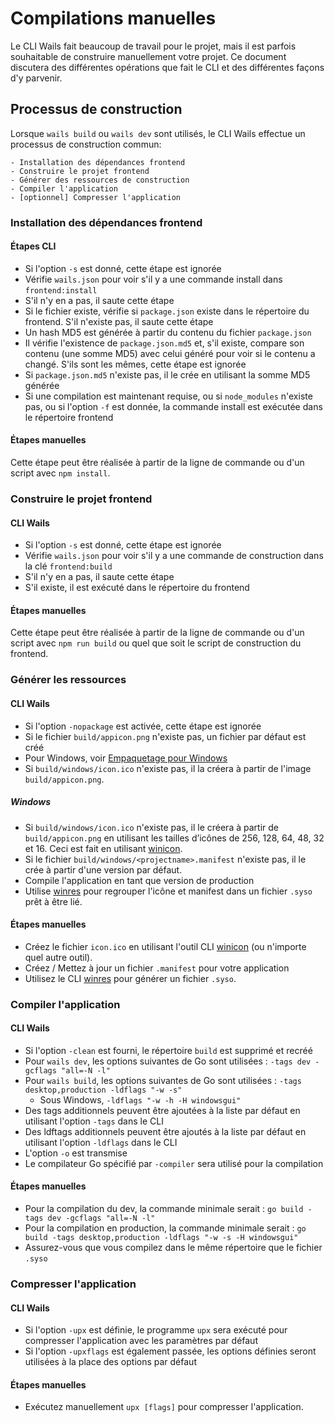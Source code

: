 # Compilations manuelles

Le CLI Wails fait beaucoup de travail pour le projet, mais il est parfois souhaitable de construire manuellement votre projet. Ce document discutera des différentes opérations que fait le CLI et des différentes façons d'y parvenir.

## Processus de construction

Lorsque `wails build` ou `wails dev` sont utilisés, le CLI Wails effectue un processus de construction commun:

    - Installation des dépendances frontend
    - Construire le projet frontend
    - Générer des ressources de construction
    - Compiler l'application
    - [optionnel] Compresser l'application

### Installation des dépendances frontend

#### Étapes CLI

- Si l'option `-s` est donné, cette étape est ignorée
- Vérifie `wails.json` pour voir s'il y a une commande install dans `frontend:install`
- S'il n'y en a pas, il saute cette étape
- Si le fichier existe, vérifie si `package.json` existe dans le répertoire du frontend. S'il n'existe pas, il saute cette étape
- Un hash MD5 est générée à partir du contenu du fichier `package.json`
- Il vérifie l'existence de `package.json.md5` et, s'il existe, compare son contenu (une somme MD5) avec celui généré pour voir si le contenu a changé. S'ils sont les mêmes, cette étape est ignorée
- Si `package.json.md5` n'existe pas, il le crée en utilisant la somme MD5 générée
- Si une compilation est maintenant requise, ou si `node_modules` n'existe pas, ou si l'option `-f` est donnée, la commande install est exécutée dans le répertoire frontend

#### Étapes manuelles

Cette étape peut être réalisée à partir de la ligne de commande ou d'un script avec `npm install`.

### Construire le projet frontend

#### CLI Wails

- Si l'option `-s` est donné, cette étape est ignorée
- Vérifie `wails.json` pour voir s'il y a une commande de construction dans la clé `frontend:build`
- S'il n'y en a pas, il saute cette étape
- S'il existe, il est exécuté dans le répertoire du frontend

#### Étapes manuelles

Cette étape peut être réalisée à partir de la ligne de commande ou d'un script avec `npm run build` ou quel que soit le script de construction du frontend.

### Générer les ressources

#### CLI Wails

- Si l'option `-nopackage` est activée, cette étape est ignorée
- Si le fichier `build/appicon.png` n'existe pas, un fichier par défaut est créé
- Pour Windows, voir [ Empaquetage pour Windows](#windows)
- Si `build/windows/icon.ico` n'existe pas, il la créera à partir de l'image `build/appicon.png`.

##### Windows

- Si `build/windows/icon.ico` n'existe pas, il le créera à partir de `build/appicon.png` en utilisant les tailles d’icônes de 256, 128, 64, 48, 32 et 16. Ceci est fait en utilisant [winicon](https://github.com/leaanthony/winicon).
- Si le fichier `build/windows/<projectname>.manifest` n'existe pas, il le crée à partir d'une version par défaut.
- Compile l'application en tant que version de production
- Utilise [winres](https://github.com/tc-hib/winres) pour regrouper l'icône et manifest dans un fichier `.syso` prêt à être lié.

#### Étapes manuelles

- Créez le fichier `icon.ico` en utilisant l'outil CLI [winicon](https://github.com/leaanthony/winicon) (ou n'importe quel autre outil).
- Créez / Mettez à jour un fichier `.manifest` pour votre application
- Utilisez le CLI [winres](https://github.com/tc-hib/go-winres) pour générer un fichier `.syso`.

### Compiler l'application

#### CLI Wails

- Si l'option `-clean` est fourni, le répertoire `build` est supprimé et recréé
- Pour `wails dev`, les options suivantes de Go sont utilisées : `-tags dev -gcflags "all=-N -l"`
- Pour `wails build`, les options suivantes de Go sont utilisées : `-tags desktop,production -ldflags "-w -s"`
  - Sous Windows, `-ldflags "-w -h -H windowsgui"`
- Des tags additionnels peuvent être ajoutées à la liste par défaut en utilisant l'option `-tags` dans le CLI
- Des ldftags additionnels peuvent être ajoutés à la liste par défaut en utilisant l'option `-ldflags` dans le CLI
- L'option `-o` est transmise
- Le compilateur Go spécifié par `-compiler` sera utilisé pour la compilation

#### Étapes manuelles

- Pour la compilation du dev, la commande minimale serait : `go build -tags dev -gcflags "all=-N -l"`
- Pour la compilation en production, la commande minimale serait : `go build -tags desktop,production -ldflags "-w -s -H windowsgui"`
- Assurez-vous que vous compilez dans le même répertoire que le fichier `.syso`

### Compresser l'application

#### CLI Wails

- Si l'option `-upx` est définie, le programme `upx` sera exécuté pour compresser l'application avec les paramètres par défaut
- Si l'option `-upxflags` est également passée, les options définies seront utilisées à la place des options par défaut

#### Étapes manuelles

- Exécutez manuellement `upx [flags]` pour compresser l'application.
